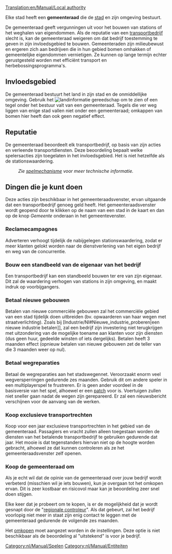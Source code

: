 [[Translation:en/Manual/Local authority]]

Elke stad heeft een '''gemeenteraad''' die de [[nl/Manual/Gemeente|stad]] en zijn omgeving bestuurt.  

De gemeenteraad geeft vergunningen uit voor het bouwen van stations of het weghalen van eigendommen. Als de reputatie van een [[nl/Manual/Bedrijf|transportbedrijf]] slecht is, kan de gemeenteraad weigeren om dat bedrijf toestemming te geven in zijn invloedsgebied te bouwen. Gemeenteraden zijn milieubewust en ergeren zich aan bedrijven die in hun gebied bomen omhakken of gemeentelijke eigendommen vernietigen. Ze kunnen op lange termijn echter gerustgesteld worden met efficiënt transport en herbebossingsprogramma's.

==Invloedsgebied==
De gemeenteraad bestuurt het land in zijn stad en de onmiddellijke omgeving. Gebruik het [[File:en/Manual/Other button.png|landinformatie]] gereedschap om te zien of een tegel onder het bestuur valt van een gemeenteraad. Tegels die ver weg liggen van enige stad vallen niet onder een gemeenteraad; omkappen van bomen hier heeft dan ook geen negatief effect.

==Reputatie==
De gemeenteraad beoordeelt elk transportbedrijf, op basis van zijn acties en verleende transportdiensten. Deze beoordeling bepaalt welke spelersacties zijn toegelaten in het invloedsgebied. Het is niet hetzelfde als de stationswaardering.
:''Zie [[nl/Manual/Game Mechanics/Main Page#gemeenteraad-beoordeling|spelmechanisme]] voor meer technische informatie.''

==Dingen die je kunt doen==
Deze acties zijn beschikbaar in het gemeenteraadsvenster, ervan uitgaande dat een transportbedrijf genoeg geld heeft. Het gemeenteraadsvenster wordt geopend door te klikken op de naam van een stad in de kaart en dan op de knop ''Gemeente'' onderaan in het gemeentevenster.

===Reclamecampagnes===
Adverteren verhoogt tijdelijk de nabijgelegen stationswaardering, zodat er meer klanten gelokt worden naar de dienstverlening van het eigen bedrijf en weg van de concurrentie.

===Bouw een standbeeld van de eigenaar van het bedrijf===
Een transportbedrijf kan een standbeeld bouwen ter ere van zijn eigenaar. Dit zal de waardering verhogen van stations in zijn omgeving, en maakt indruk op voorbijgangers.

===Betaal nieuwe gebouwen===
Betalen van nieuwe commerciële gebouwen zal het commerciële gebied van een stad tijdelijk doen uitbreiden (bv. opwaarderen van haar wegen met straatverlichting). Zoals bij [Industrie/Nl#Nieuwe_industrie_proberen|een nieuwe industrie betalen]], zal een bedrijf zijn investering niet terugkrijgen met uitzondering van de mogelijke toename aan klanten voor zijn diensten (dus geen huur, gedeelde winsten of iets dergelijks). Betalen heeft 3 maanden effect (opnieuw betalen van nieuwe gebouwen zet de teller van die 3 maanden weer op nul).

===Betaal wegreparaties===
Betaal de wegreparaties aan het stadswegennet. Veroorzaakt enorm veel wegversperringen gedurende zes maanden. Gebruik dit om andere speler in een multiplayerspel te frustreren. Er is geen ander voordeel in de basisversie van het spel, alhoewel er een [[en/Archive/Manual/Settings/Remove absurd road-elements during the road construction|patch]] voor is. Voertuigen zullen niet sneller gaan nadat de wegen zijn gerepareerd. Er zal een nieuwsbericht verschijnen voor de aanvang van de werken.

===Koop exclusieve transportrechten===
Koop voor een jaar exclusieve transportrechten in het gebied van de gemeenteraad. Passagiers en vracht zullen alleen toegestaan worden de diensten van het betalende transportbedrijf te gebruiken gedurende dat jaar.  Het mooie is dat tegenstanders hiervan niet op de hoogte worden gebracht, alhoewel ze dat kunnen controleren als ze het gemeenteraadsvenster zelf openen.

===Koop de gemeenteraad om===
Als je echt wil dat de opinie van de gemeenteraad over jouw bedrijf wordt verbeterd (misschien wil je iets bouwen), kun je overgaan tot het omkopen ervan. Dit is zeer kostbaar en risicovol maar kan je beoordeling zeer snel doen stijgen.

Elke keer dat je probeert om te kopen, is er de mogelijkheid dat je wordt gesnapt door de "[[nl/Archive/Manual/Regionale onderzoeker|regionale controleur]]". Als dat gebeurt, zal het bedrijf voorlopig niet meer in staat zijn enig contact te leggen met de gemeenteraad gedurende de volgende zes maanden. 

Het [[nl/Archive/Manual/Settings/Geavanceerde instellingen/Economie#omkopen-van-de-gemeente-toestaan|omkopen]] moet aangezet worden in de instellingen. Deze optie is niet beschikbaar als de beoordeling al "uitstekend" is voor je bedrijf.

[[Category:nl/Manual/Spelen]]
[[Category:nl/Manual/Entiteiten]]